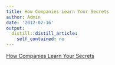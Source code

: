 ```yaml
---
title: How Companies Learn Your Secrets
author: Admin
date: '2012-02-16'
output:
  distill::distill_article:
    self_contained: no
---
```


[How Companies Learn Your Secrets](http://www.nytimes.com/2012/02/19/magazine/shopping-habits.html)
